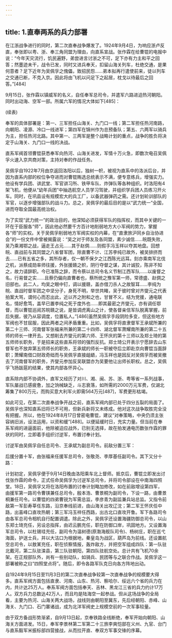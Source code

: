 ```yaml
---
---
---
```

title: 1.直奉两系的兵力部署
---




在江浙战争进行的同时，第二次直奉战争爆发了。1924年9月4日，为响应浙卢反直，奉张即以粤、浙、奉三角同盟为理由，向直系宣战。张作霖在给曹锟的电报中说：“今年天灾流行，饥民遍野，弟尝进言讨浙之不可，足下亦有力主和平之回答；然墨迹未干，战令已发，同时又进兵奉天，扣留山海关列车，杜绝交通，是果何意者？足下近年为吴佩孚之傀儡，致招民怨……弟本拟再行遣使前来，徒以列车之交通已断，不克入京。因此将由飞机以问足下之起居，枕戈以待最后之回答。”[484]

9月15日，张作霖以镇威军的名义，自任奉军总司令，并遣军六路进迫热河朝阳。同时出动海、空军一部。所属六军的情况大体如下[485]：



(续表)



奉军的具体部署是：第一、三军担任山海关、九门口一线；第二军担任热河南路，向朝阳、凌源、冷口一线进军；第四军在锦州作为总预备队；第五、六两军以骑兵为主，担任热河北路。其中第一、三两军是整个战略计划的重点，战争的胜负将决定于山海关、九门口一线的决战。

直系军阀首领曹锟获悉奉军向热河、山海关进发，军情十万火急，即数次电召吴佩孚火速入京共商对策，主持对奉的作战任务。

吴佩孚自1922年7月由京返回洛阳以后，独树一帜，被视为直系中的洛派后台，并因为直系内部的权位争夺进而对曹锟贿选总统表示不满，便专意练兵，增强实力。他设有学兵团、讲武堂、军官讲习所、铁甲车队、炸弹队等各种组织。时洛阳有4架飞机，他便从“幼年兵团”中抽选航空人员学习驾驶，并组织学兵团人员练习开火车。同时，在巩县设有规模宏大的兵工厂，以备武器弹药之需。还计划轮训部队的军官，以逐步增强部队的战斗力。总之，吴佩孚的最后目的是以“武力统一”全国，进而夺取全国最高统治权。

为了实现“武力统一”的政治目的，他深知必须获得军队的指挥权，而其中关键的一环在于臣服各“师”，因此他必然要千方百计地削弱地方大小军阀的势力，掌握各“师”的实权。关于吴佩孚削弱地方军阀实权的内幕，在“直隶旅沪同乡自治协进会”的一份文件中曾被揭露说：“吴之对于师友及各同盟，素少诚信……皖既失败，吴乃乘湘鄂之战，逼走王占元……其于赵倜……则假手冯玉祥以夺其地盘。回想皖、直战前与其同盟之八省督军团，除直曹不计、江苏李纯已故外，被吴排挤而去……已有五省之多，其所存者，仅一朝不保夕之江西陈光远耳。刻亦乘南军北伐之机，派蔡成勋率师往援，外张援赣之帜，阴行夺督之谋，其计诚狡，陈非不知之，故力请辞职。今已准陈之辞，而令蔡以总司令名义节制江西军队……以废督之名，行易督之实……且蔡仍偏向直曹者也，蔡所统之豫军第一师，常德盛、赵倜之旧部也。此二人，均吴之眼中钉，调以援赣，盖亦借刀杀人之故智耳……李纯为皖、直战时督军团之中坚分子，身死不明，举世共睹，吴于彼时曾对齐燮元之代表拍案大骂，谓何心而忍出此，近以齐之附和之也，甘冒不义，结为党援，通电联名，情好愈笃，盖早已置李纯之死于度外也……即其最密之齐燮元，亦有调任鄂督，而以曹锟巡阅苏皖赣之说，是皆调虎离山之计，使各督亲信军队脱离掌握，前后失据，彼乃从容调度，位置私人。”[486]虽然吴佩孚手段阴险多变，但这些地方军阀也不甘屈服，因此两者之间矛盾重重。比如，吴佩孚将直隶督军王承斌所兼的第二十三师、河南督军张福来所兼的第二十四师、湖北督军萧耀南所兼的第二十五师的师长一律开去。又想削去齐燮元的第六师、王怀庆的第十三师以及郑士琦的第五师师长职务，于是招来这些直系将领的强烈反抗。郑士琦公开表示宁愿辞去山东督军也不放弃第五师师长的职务，王承斌的师长一职被夺后立即赴京向曹锟当面辞职；萧耀南借口财政奇绌而与吴佩孚直接龃龉，冯玉祥也是因反对吴佩孚而被吴撤去了河南督军的职务，齐燮元参加反吴联盟亦为吴要他让出师长职权。总之，吴佩孚飞扬跋扈的结果，使其内部各怀异心。

直系除内部不协调外，直军又经历了对川、湘、闽、苏、浙、粤等省一系列战事，军队屡战已感疲惫，加之饷械缺乏，斗志衰落，如所需的2000万元军费，仅湖北筹集了800万元，而购买意大利军火即需564万元[487]，军费更形枯竭。

如此可见，在第二次直奉战争开战之前，直系军阀内部已处于四分五裂的局面了。吴佩孚也深知直系旧将已不可用，但新兵新将又未练成。他对这次战争取胜完全没有把握。所以，他在1924年8月17日曾密电曹锟，建议“对奉策略，中央仍须主张容纳旧派，设法运用，以资和缓”[488]。以便延缓时日，充实力量。但当前在奉系军阀的进逼面前，他除被迫应战外，已别无选择，故在拍发通电历数张作霖的罪状的同时，立即着手组织讨逆军，布置讨奉计划。

讨逆军由吴佩孚自任总司令、王承斌为副总司令。前敌分置三军：



后援分置十军，由张福来任援军总司令，张敬尧、李厚基任副司令。其下又分十路：



计划初定，吴佩孚便于9月14日晚由洛阳乘车北上督师。抵京后，曹锟立即发出讨伐张作霖的命令，正式任命吴佩孚为讨逆军总司令，并将司令部设在中南海四照堂。18日，吴佩孚又将在洛阳布置的讨奉计划略加修改，如在前敌增设第四军，由援军第一路司令曹锳兼任总司令，殷本浩、曹景桐为副司令，下设一路，由曹景桐兼任司令。以曹锟的四弟曹锐为军需总监，李彦青为副监兼兵站总监。又指令前敌第一军彭寿莘任东路，沿京奉线前进，由山海关出攻辽沈；第二军王怀庆任中路，出喜峰口直攻热朝；第三军冯玉祥任西路，出古北口直攻开鲁。军下各路司令由各军总司令相机自行配置调遣。除此之外，吴佩孚还设置海疆防御总司令，以山东郑士琦充任，另设总指挥，由迟云鹏充任，职在防御口岸，巩固地方。又设置海军总司令，以杜锡珪充任，副司令为温树德(原渤海舰队司令)、杨树庄，职在巡弋海面，护送士兵，并以大沽口为根据地，秦皇岛为战区，葫芦岛为前线。还设置航空总司令，以敖某充任，职在侦察情报，轰炸敌方，并把空军组成四队：第一队驻北戴河，第二队驻滦县，第三队驻朝阳，第四队驻航空处。总计共有飞机70余架。在正规部队外，尚有一些别动队，如骑兵、民团等与之联合作战。吴佩孚这一部署被称之曰“四照堂点将”。随后，即令各路军队克日向各方阵地出动。

自1924年9月15日至11月3日的第二次直奉战争较第一次直奉战争的规模要大得多。直系军阀方面包括直隶、河南、山东、热河、察哈尔、绥远六个省的兵力在内，共计达25万人。奉系军阀方面包括奉天、吉林、黑龙江三省的兵力约计17万人。双方兵力总数达42万人，而且均是陆海空一起参战。但从这场战争的全局看，主要为热河、山海关两大战场，战线则由朝阳至冀东，先后经朝阳、赤峰、山海关、九门口、石门寨诸战，成为北洋军阀史上规模空前的一次军事较量。

由于双方备战形势渐紧，自9月13日起，京奉铁路全线断绝，奉军开始向朝阳、山海关方面进发。15日，奉军李景林第二军第二十三旅李爽恺部在义州、九官、台门与直系毅军米振标部四营接战，从而拉开直、奉双方军事交锋的序幕。
